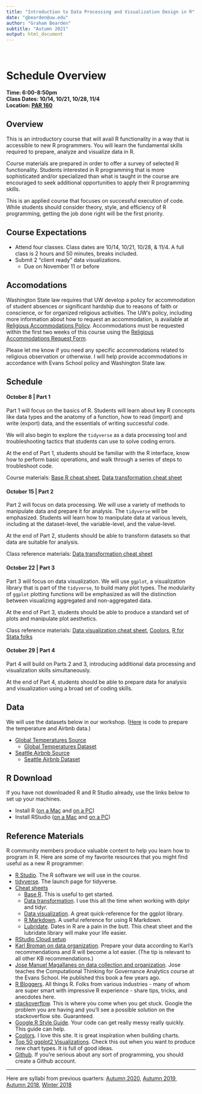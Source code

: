 ```yaml
---
title: "Introduction to Data Processing and Visualization Design in R"
date: "gbearden@uw.edu"
author: "Graham Bearden"
subtitle: "Autumn 2021"
output: html_document
---
```


<style type="text/css">

h1.title {
  font-size: 38px;
  color: Black;
  text-align: center;
}

h3.subtitle {
  font-size: 30px;
  color: Black;
  text-align: center;
}
h4.author { 
    font-size: 18px;
  color: Black;
  text-align: center;
}
h4.date { 
  font-size: 18px;
  color: Black;
  text-align: center;
}
</style>

<br>

# Schedule Overview

**Time: 6:00-8:50pm**  
**Class Dates: 10/14, 10/21, 10/28, 11/4**  
**Location: [PAR 160](https://www.washington.edu/maps/#!/par)**

## Overview

This is an introductory course that will avail R functionality in a way that is accessible to new R programmers. You will learn the fundamental skills required to prepare, analyze and visualize data in R. 

Course materials are prepared in order to offer a survey of selected R functionality. Students interested in R programming that is more sophisticated and/or specialized than what is taught in the course are encouraged to seek additional opportunities to apply their R programming skills.

This is an applied course that focuses on successful execution of code. While students should consider theory, style, and efficiency of R programming, getting the job done right will be the first priority.

## Course Expectations

- Attend four classes. Class dates are 10/14, 10/21, 10/28, & 11/4. A full class is 2 hours and 50 minutes, breaks included.
- Submit 2 "client ready" data visualizations.
  - Due on November 11 or before
 
## Accomodations

Washington State law requires that UW develop a policy for accommodation of student absences or significant hardship due to reasons of faith or conscience, or for organized religious activities. The UW’s policy, including more information about how to request an accommodation, is available at [Religious Accommodations Policy](https://registrar.washington.edu/staffandfaculty/religious-accommodations-policy/). Accommodations must be requested within the first two weeks of this course using the [Religious Accommodations Request Form](https://registrar.washington.edu/students/religious-accommodations-request/). 

Please let me know if you need any specific accommodations related to religious observation or otherwise. I will help provide accommodations in accordance with Evans School policy and Washington State law.

## Schedule

#### October 8 | Part 1

Part 1 will focus on the basics of R. Students will learn about key R concepts like data types and the anatomy of a function, how to read (import) and write (export) data, and the essentials of writing successful code.

We will also begin to explore the `tidyverse` as a data processing tool and troubleshooting tactics that students can use to solve coding errors.

At the end of Part 1, students should be familiar with the R interface, know how to perform basic operations, and walk through a series of steps to troubleshoot code.

Course materials: [Base R cheat sheet](https://www.rstudio.com/wp-content/uploads/2016/05/base-r.pdf), [Data transformation cheat sheet](https://www.rstudio.com/wp-content/uploads/2015/02/data-wrangling-cheatsheet.pdf)

#### October 15 | Part 2

Part 2 will focus on data processing. We will use a variety of methods to manipulate data and prepare it for analysis. The `tidyverse` will be emphasized. Students will learn how to manipulate data at various levels, including at the dataset-level, the variable-level, and the value-level.

At the end of Part 2, students should be able to transform datasets so that data are suitable for analysis.

Class reference materials: [Data transformation cheat sheet](https://www.rstudio.com/wp-content/uploads/2015/02/data-wrangling-cheatsheet.pdf)

#### October 22 | Part 3

Part 3 will focus on data visualization. We will use `ggplot`, a visualization library that is part of the `tidyverse`, to build many plot types. The modularity of `ggplot` plotting functions will be emphasized as will the distinction between visualizing aggregated and non-aggregated data.

At the end of Part 3, students should be able to produce a standard set of plots and manipulate plot aesthetics.

Class reference materials: [Data visualization cheat sheet](https://www.rstudio.com/wp-content/uploads/2016/11/ggplot2-cheatsheet-2.1.pdf), [Coolors](https://coolors.co/), [R for Stata folks](https://johnricco.github.io/2016/06/14/stata-dplyr/)

#### October 29 | Part 4

Part 4 will build on Parts 2 and 3, introducing additional data processing and visualization skills simultaneously. 

At the end of Part 4, students should be able to prepare data for analysis and visualization using a broad set of coding skills.

## Data

We will use the datasets below in our workshop. ([Here](https://github.com/gbearden/r_course_evans_school/blob/master/data/process_course_data.r) is code to prepare the temperature and Airbnb data.)

* [Global Temperatures Source](https://www.kaggle.com/sohelranaccselab/global-climate-change)
  * [Global Temperatures Dataset](https://raw.githubusercontent.com/gbearden/r_course_evans_school/master/data/global_temperatures.csv)
* [Seattle Airbnb Source](https://www.kaggle.com/shanelev/seattle-airbnb-listings)  
  * [Seattle Airbnb Dataset](https://raw.githubusercontent.com/gbearden/r_course_evans_school/master/data/seattle_airbnb.csv)

## R Download

If you have not downloaded R and R Studio already, use the links below to set up your machines.

* Install R ([on a Mac](https://cloud.r-project.org/bin/macosx/base/R-4.1.1.pkg) and [on a PC](https://cran.r-project.org/bin/windows/base/R-4.1.1-win.exe))  
* Install RStudio ([on a Mac](https://download1.rstudio.org/desktop/macos/RStudio-1.4.1717.dmg) and [on a PC](https://download1.rstudio.org/desktop/windows/RStudio-1.4.1717.exe))

## Reference Materials

R community members produce valuable content to help you learn how to program in R. Here are some of my favorite resources that you might find useful as a new R programmer:

* [R Studio](https://www.rstudio.com/). The R software we will use in the course.
* [tidyverse](http://tidyverse.org/). The launch page for tidyverse.
* [Cheat sheets](https://www.rstudio.com/resources/cheatsheets/)
    + [Base R](https://www.rstudio.com/wp-content/uploads/2016/05/base-r.pdf). This is useful to get started.
    + [Data transformation](https://www.rstudio.com/wp-content/uploads/2015/02/data-wrangling-cheatsheet.pdf). I use this all the time when working with dplyr and tidyr.
    + [Data visualization](https://www.rstudio.com/wp-content/uploads/2016/11/ggplot2-cheatsheet-2.1.pdf). A great quick-reference for the ggplot library.
    + [R Markdown](https://www.rstudio.com/wp-content/uploads/2016/03/rmarkdown-cheatsheet-2.0.pdf). A useful reference for using R Markdown.
    + [Lubridate](http://blog.yhat.com/static/pdf/R_date_cheat_sheet.pdf). Dates in R are a pain in the butt. This cheat sheet and the lubridate library will make your life easier.  
* [RStudio Cloud setup](https://github.com/gbearden/r_course_evans_school/blob/master/rcloud_setup.md)  
* [Karl Broman on data organization](http://kbroman.org/dataorg/). Prepare your data according to Karl's recommendations and R will become a lot easier. (The tip is relevant to all other KB recommendations.)
* [Jose Manuel Magallanes on data collection and organization](https://www.amazon.com/Introduction-Science-Social-Policy-Research/dp/1107540259/ref=sr_1_1?ie=UTF8&qid=1504135785&sr=8-1&keywords=jose+manuel+magallanes). Jose teaches the Computational Thinking for Governance Analytics course at the Evans School. He published this book a few years ago.
* [R Bloggers](https://www.r-bloggers.com/). All things R. Folks from various industries - many of whom are super smart with impressive R experience - share tips, tricks, and anecdotes here.
* [stackoverflow](https://stackoverflow.com/questions/tagged/r). This is where you come when you get stuck. Google the problem you are having and you'll see a possible solution on the stackoverflow site. Guaranteed.
* [Google R Style Guide](https://google.github.io/styleguide/Rguide.xml). Your code can get really messy really quickly. This guide can help.
* [Coolors](https://coolors.co/). I love this site. It is great inspiration when building charts.
* [Top 50 ggplot2 Visualizations](http://r-statistics.co/Top50-Ggplot2-Visualizations-MasterList-R-Code.html). Check this out when you want to produce new chart types. It is full of good ideas.
* [Github](https://github.com/). If you're serious about any sort of programming, you should create a Github account.
 
---
Here are syllabi from previous quarters: [Autumn 2020](https://github.com/gbearden/r_course_evans_school/blob/master/archive/syllabus_a20.md), [Autumn 2019](https://github.com/gbearden/r_course_evans_school/blob/master/archive/syllabus_a19.md), [Autumn 2018](https://github.com/gbearden/r_course_evans_school/blob/master/archive/syllabus_a18.md), [Winter 2018](https://github.com/gbearden/r_course_evans_school/blob/master/archive/syllabus_w18.md)
